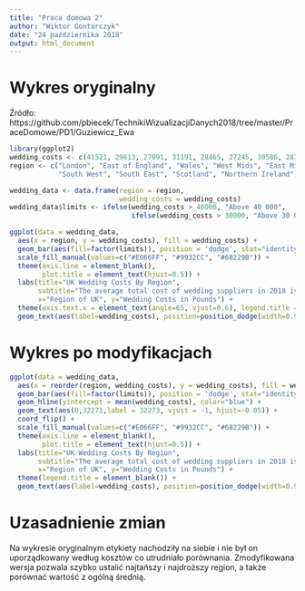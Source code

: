 ```yaml
---
title: "Praca domowa 2"
author: "Wiktor Gontarczyk"
date: "24 października 2018"
output: html_document
---
```


# Wykres oryginalny

Źródło: https://github.com/pbiecek/TechnikiWizualizacjiDanych2018/tree/master/PraceDomowe/PD1/Guziewicz_Ewa

```r
library(ggplot2)
wedding_costs <- c(41521, 29613, 27091, 31191, 28465, 27245, 30586, 28320, 28240, 33406, 31335, 36902)
region <- c("London", "East of England", "Wales", "West Mids", "East Mids", "Yorkshire", "North West", "North East",
            "South West", "South East", "Scotland", "Northern Ireland")

wedding_data <- data.frame(region = region, 
                           wedding_costs = wedding_costs)
wedding_data$limits <- ifelse(wedding_costs > 40000, "Above 40 000", 
                              ifelse(wedding_costs > 30000, "Above 30 000", "Above 20 000"))

```

```r
ggplot(data = wedding_data, 
  aes(x = region, y = wedding_costs), fill = wedding_costs) +
  geom_bar(aes(fill=factor(limits)), position = 'dodge', stat="identity", width=.5) +
  scale_fill_manual(values=c("#E066FF", "#9932CC", "#68229B")) +
  theme(axis.line = element_blank(), 
        plot.title = element_text(hjust=0.5)) + 
  labs(title="UK Wedding Costs By Region", 
       subtitle="The average total cost of wedding suppliers in 2018 is 32.273 pounds", 
       x="Region of UK", y="Wedding Costs in Pounds") + 
  theme(axis.text.x = element_text(angle=65, vjust=0.6), legend.title = element_blank()) +
  geom_text(aes(label=wedding_costs), position=position_dodge(width=0.9), vjust=-0.25) 
```

# Wykres po modyfikacjach

```r
ggplot(data = wedding_data, 
  aes(x = reorder(region, wedding_costs), y = wedding_costs), fill = wedding_costs) +
  geom_bar(aes(fill=factor(limits)), position = 'dodge', stat="identity", width=.65) +
  geom_hline(yintercept = mean(wedding_costs), color="blue") +
  geom_text(aes(0,32273,label = 32273, vjust = -1, hjust=-0.05)) +
  coord_flip() + 
  scale_fill_manual(values=c("#E066FF", "#9932CC", "#68229B")) +
  theme(axis.line = element_blank(), 
        plot.title = element_text(hjust=0.5)) + 
  labs(title="UK Wedding Costs By Region", 
       subtitle="The average total cost of wedding suppliers in 2018 is 32.273 pounds", 
       x="Region of UK", y="Wedding Costs in Pounds") + 
  theme(legend.title = element_blank()) +
  geom_text(aes(label=wedding_costs), position=position_dodge(width=0.9), hjust=1.2, vjust=.4, color="white") 
```

# Uzasadnienie zmian
Na wykresie oryginalnym etykiety nachodziły na siebie i nie był on uporządkowany według kosztów co utrudniało porównania. Zmodyfikowana wersja pozwala szybko ustalić najtańszy i najdroższy region, a także porównać wartość z ogólną średnią.